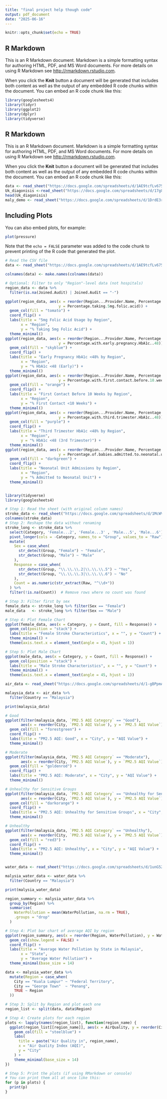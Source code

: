 ```yaml
---
title: "final project help though code"
output: pdf_document
date: "2025-06-16"
---
```


```r
knitr::opts_chunk$set(echo = TRUE)
```

## R Markdown

This is an R Markdown document. Markdown is a simple formatting syntax for authoring HTML, PDF, and MS Word documents. For more details on using R Markdown see <http://rmarkdown.rstudio.com>.

When you click the **Knit** button a document will be generated that includes both content as well as the output of any embedded R code chunks within the document. You can embed an R code chunk like this:


```r

library(googlesheets4)
library(tidyr)
library(ggplot2)
library(dplyr)
library(tidyverse)
```

## R Markdown

This is an R Markdown document. Markdown is a simple formatting syntax for authoring HTML, PDF, and MS Word documents. For more details on using R Markdown see <http://rmarkdown.rstudio.com>.

When you click the **Knit** button a document will be generated that includes both content as well as the output of any embedded R code chunks within the document. You can embed an R code chunk like this:

```r

data <- read_sheet("https://docs.google.com/spreadsheets/d/1AE9tcfLv675DlQpGkUFrV-DJXjipq-s4-03tYhQRR_w/edit?gid=44219090#gid=44219090")
Uk_diagonisis <-read_sheet("https://docs.google.com/spreadsheets/d/17g8UXHUCyU1tCTt5jk4Ol_JUpDfkm_XZ271f6JpauBk/edit?gid=35895440#gid=35895440")
head(Uk_diagonisis)
maly_demo <- read_sheet("https://docs.google.com/spreadsheets/d/1DrdE3rCPXZm6DUtrmhjNJnIY2FSpVnTeGSVT3tI7X3k/edit?gid=0#gid=0")

```

## Including Plots

You can also embed plots, for example:

```r
plot(pressure)
```

Note that the `echo = FALSE` parameter was added to the code chunk to prevent printing of the R code that generated the plot.


```r


# Read the CSV file
data <- read_sheet("https://docs.google.com/spreadsheets/d/1AE9tcfLv675DlQpGkUFrV-DJXjipq-s4-03tYhQRR_w/edit?gid=44219090#gid=44219090")

colnames(data) <- make.names(colnames(data))

# Optional: Filter to only "Region"-level data (not hospitals)
region_data <- data %>%
  filter(is.na(Joined.Audit) | Joined.Audit == "-")

ggplot(region_data, aes(x = reorder(Region...Provider.Name, Percentage.taking.5mg.folic.acid),
                        y = Percentage.taking.5mg.folic.acid)) +
  geom_col(fill = "tomato") +
  coord_flip() +
  labs(title = "5mg Folic Acid Usage by Region",
       x = "Region",
       y = "% Taking 5mg Folic Acid") +
  theme_minimal()
ggplot(region_data, aes(x = reorder(Region...Provider.Name, Percentage.with.early.pregnancy.HbA1c..48),
                        y = Percentage.with.early.pregnancy.HbA1c..48)) +
  geom_col(fill = "skyblue") +
  coord_flip() +
  labs(title = "Early Pregnancy HbA1c <48% by Region",
       x = "Region",
       y = "% HbA1c <48 (Early)") +
  theme_minimal()
ggplot(region_data, aes(x = reorder(Region...Provider.Name, Percentage.with.first.contact.before.10.weeks.gestation),
                        y = Percentage.with.first.contact.before.10.weeks.gestation)) +
  geom_col(fill = "orange") +
  coord_flip() +
  labs(title = "First Contact Before 10 Weeks by Region",
       x = "Region",
       y = "% First Contact <10 Weeks") +
  theme_minimal()
ggplot(region_data, aes(x = reorder(Region...Provider.Name, Percentage.with.third.trimester.HbA1c..48),
                        y = Percentage.with.third.trimester.HbA1c..48)) +
  geom_col(fill = "purple") +
  coord_flip() +
  labs(title = "Third Trimester HbA1c <48% by Region",
       x = "Region",
       y = "% HbA1c <48 (3rd Trimester)") +
  theme_minimal()
ggplot(region_data, aes(x = reorder(Region...Provider.Name, Percentage.of.babies.admitted.to.neonatal.unit),
                        y = Percentage.of.babies.admitted.to.neonatal.unit)) +
  geom_col(fill = "darkgreen") +
  coord_flip() +
  labs(title = "Neonatal Unit Admissions by Region",
       x = "Region",
       y = "% Admitted to Neonatal Unit") +
  theme_minimal()



```

```r
library(tidyverse)
library(googlesheets4)

# Step 1: Read the sheet (with original column names)
stroke_data <- read_sheet("https://docs.google.com/spreadsheets/d/1McWV5bB22dQ7XHKdXupseV3FObMtG2KrMQsoy41NKcA/edit#gid=0")
colnames(stroke_data)
# Step 2: Reshape the data without renaming
stroke_long <- stroke_data %>%
  select(Category, 'Female...2', 'Female...3' , 'Male...5', 'Male...6') %>%
  pivot_longer(cols = -Category, names_to = "Group", values_to = "Raw") %>%
  mutate(
    Sex = case_when(
      str_detect(Group, "Female") ~ "Female",
      str_detect(Group, "Male") ~ "Male"
    ),
    Response = case_when(
      str_detect(Group, "\\.\\.\\.2|\\.\\.\\.5") ~ "Yes",
      str_detect(Group, "\\.\\.\\.3|\\.\\.\\.6") ~ "No"
    ),
    Count = as.numeric(str_extract(Raw, "^\\d+"))
  ) %>%
  filter(!is.na(Count))  # Remove rows where no count was found

# Step 3: Filter first by sex
female_data <- stroke_long %>% filter(Sex == "Female")
male_data   <- stroke_long %>% filter(Sex == "Male")

# Step 4: Plot Female Chart
ggplot(female_data, aes(x = Category, y = Count, fill = Response)) +
  geom_col(position = "stack") +
  labs(title = "Female Stroke Characteristics", x = "", y = "Count") +
  theme_minimal() +
  theme(axis.text.x = element_text(angle = 45, hjust = 1))

# Step 5: Plot Male Chart
ggplot(male_data, aes(x = Category, y = Count, fill = Response)) +
  geom_col(position = "stack") +
  labs(title = "Male Stroke Characteristics", x = "", y = "Count") +
  theme_minimal() +
  theme(axis.text.x = element_text(angle = 45, hjust = 1))

```


```r
air_data <- read_sheet("https://docs.google.com/spreadsheets/d/1-gBPpmAnl6i2hHkxoL1wg3-1mhijzqe8fbETBzOiDB0/edit?gid=1067334291#gid=1067334291")

malaysia_data <- air_data %>%
  filter(Country == "Malaysia")

print(malaysia_data)
```
```r


# Good
ggplot(filter(malaysia_data, `PM2.5 AQI Category` == "Good"),
       aes(x = reorder(City, `PM2.5 AQI Value`), y = `PM2.5 AQI Value`)) +
  geom_col(fill = "forestgreen") +
  coord_flip() +
  labs(title = "PM2.5 AQI: Good", x = "City", y = "AQI Value") +
  theme_minimal()

# Moderate
ggplot(filter(malaysia_data, `PM2.5 AQI Category` == "Moderate"),
       aes(x = reorder(City, `PM2.5 AQI Value`), y = `PM2.5 AQI Value`)) +
  geom_col(fill = "goldenrod") +
  coord_flip() +
  labs(title = "PM2.5 AQI: Moderate", x = "City", y = "AQI Value") +
  theme_minimal()

# Unhealthy for Sensitive Groups
ggplot(filter(malaysia_data, `PM2.5 AQI Category` == "Unhealthy for Sensitive Groups"),
       aes(x = reorder(City, `PM2.5 AQI Value`), y = `PM2.5 AQI Value`)) +
  geom_col(fill = "darkorange") +
  coord_flip() +
  labs(title = "PM2.5 AQI: Unhealthy for Sensitive Groups", x = "City", y = "AQI Value") +
  theme_minimal()

# Unhealthy
ggplot(filter(malaysia_data, `PM2.5 AQI Category` == "Unhealthy"),
       aes(x = reorder(City, `PM2.5 AQI Value`), y = `PM2.5 AQI Value`)) +
  geom_col(fill = "red3") +
  coord_flip() +
  labs(title = "PM2.5 AQI: Unhealthy", x = "City", y = "AQI Value") +
  theme_minimal()



```
```r

water_data <- read_sheet("https://docs.google.com/spreadsheets/d/1unG52KhlURvzJIs-LOZQJCafY-iFiybRevL7dn7MbOg/edit?gid=1000439626#gid=1000439626")

malysia_water_data <- water_data %>%
  filter(Country == "Malaysia")

print(malysia_water_data)

```
```r
region_summary <- malysia_water_data %>%
  group_by(Region) %>%
  summarise(
    WaterPollution = mean(WaterPollution, na.rm = TRUE),
    .groups = "drop"
  )

# Step 4: Plot bar chart of average AQI by region
ggplot(region_summary, aes(x = reorder(Region, WaterPollution), y = WaterPollution, fill = Region)) +
  geom_col(show.legend = FALSE) +
  coord_flip() +
  labs(title = "Average Water Pollution by State in Malaysia",
       x = "State",
       y = "Average Water Pollution") +
  theme_minimal(base_size = 14)
```
```r
data <- malysia_water_data %>%
  mutate(Region = case_when(
    City == "Kuala Lumpur" ~ "Federal Territory",
    City == "George Town"  ~ "Penang",
    TRUE ~ Region
  ))

# Step 3: Split by Region and plot each one
region_list <- split(data, data$Region)

# Step 4: Create plots for each region
plots <- lapply(names(region_list), function(region_name) {
  ggplot(region_list[[region_name]], aes(x = AirQuality, y = reorder(City, AirQuality))) +
    geom_col(fill = "steelblue") +
    labs(
      title = paste("Air Quality in", region_name),
      x = "Air Quality Index (AQI)",
      y = "City"
    ) +
    theme_minimal(base_size = 14)
})

# Step 5: Print the plots (if using RMarkdown or console)
# You can print them all at once like this:
for (p in plots) {
  print(p)
}
```


